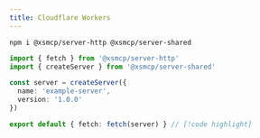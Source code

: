 ```yaml
---
title: Cloudflare Workers
---
```


```package-install
npm i @xsmcp/server-http @xsmcp/server-shared
```

```ts twoslash
import { fetch } from '@xsmcp/server-http'
import { createServer } from '@xsmcp/server-shared'

const server = createServer({
  name: 'example-server',
  version: '1.0.0'
})

export default { fetch: fetch(server) } // [!code highlight]
```
